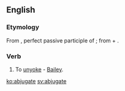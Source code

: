 ==English==

===Etymology===
From {{etyl|la|en}} {{term/t|la|abiugātus}}, perfect passive participle of {{term/t|la|abiugō||remove, separate from}}; from {{term|ab||from, away from|lang=la}} + {{term/t|la|iugō||bind, connect}}.

===Verb===
{{en-verb|abjugat|ed}}

# {{context|obsolete|lang=en}} To [[unyoke]] - [[Bailey]].

[[ko:abjugate]]
[[sv:abjugate]]